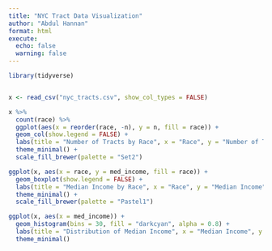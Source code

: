 ```yaml
---
title: "NYC Tract Data Visualization"
author: "Abdul Hannan"
format: html
execute:
  echo: false
  warning: false
---
```



```r
library(tidyverse)


x <- read_csv("nyc_tracts.csv", show_col_types = FALSE)
```

```r

x %>%
  count(race) %>%
  ggplot(aes(x = reorder(race, -n), y = n, fill = race)) +
  geom_col(show.legend = FALSE) +
  labs(title = "Number of Tracts by Race", x = "Race", y = "Number of Tracts") +
  theme_minimal() +
  scale_fill_brewer(palette = "Set2")

```

```r
ggplot(x, aes(x = race, y = med_income, fill = race)) +
  geom_boxplot(show.legend = FALSE) +
  labs(title = "Median Income by Race", x = "Race", y = "Median Income") +
  theme_minimal() +
  scale_fill_brewer(palette = "Pastel1")


```


```r
ggplot(x, aes(x = med_income)) +
  geom_histogram(bins = 30, fill = "darkcyan", alpha = 0.8) +
  labs(title = "Distribution of Median Income", x = "Median Income", y = "Count") +
  theme_minimal()

```